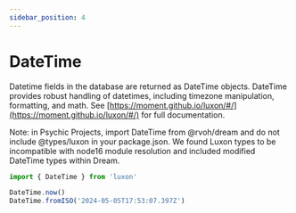 ```yaml
---
sidebar_position: 4
---
```



# DateTime

Datetime fields in the database are returned as DateTime objects. DateTime provides robust handling of datetimes, including timezone manipulation, formatting, and math. See [https://moment.github.io/luxon/#/](https://moment.github.io/luxon/#/) for full documentation.

Note: in Psychic Projects, import DateTime from @rvoh/dream and do not include @types/luxon in your package.json. We found Luxon types to be incompatible with node16 module resolution and included modified DateTime types within Dream.

```ts
import { DateTime } from 'luxon'

DateTime.now()
DateTime.fromISO('2024-05-05T17:53:07.397Z')
```

